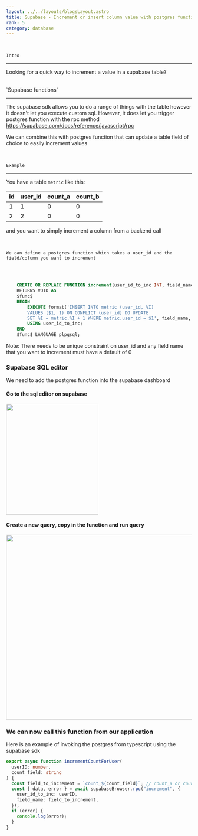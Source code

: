 ```yaml
---
layout: ../../layouts/blogsLayout.astro
title: Supabase - Increment or insert column value with postgres functions
rank: 5
category: database
---
```


<br />

`Intro`

---

Looking for a quick way to increment a value in a supabase table?

<br />
`Supabase functions`

---

The supabase sdk allows you to do a range of things with the table however it doesn't let you execute custom sql. However, it does let you trigger postgres function with the rpc method https://supabase.com/docs/reference/javascript/rpc

We can combine this with postgres function that can update a table field of choice to easily increment values

<br />

`Example`

---

You have a table `metric` like this:

| id  | user_id | count_a | count_b |
| --- | ------- | ------- | ------- |
| 1   | 1       | 0       | 0       |
| 2   | 2       | 0       | 0       |

and you want to simply increment a column from a backend call

<br />

`We can define a postgres function which takes a user_id and the field/column you want to increment`

<br />

```sql

    CREATE OR REPLACE FUNCTION increment(user_id_to_inc INT, field_name TEXT)
    RETURNS VOID AS
    $func$
    BEGIN
        EXECUTE format('INSERT INTO metric (user_id, %I)
        VALUES ($1, 1) ON CONFLICT (user_id) DO UPDATE
        SET %I = metric.%I + 1 WHERE metric.user_id = $1', field_name, field_name, field_name, field_name)
        USING user_id_to_inc;
    END
    $func$ LANGUAGE plpgsql;


```

Note: There needs to be unique constraint on user_id and any field name that you want to increment must have a default of 0

### Supabase SQL editor

We need to add the postgres function into the supabase dashboard

#### Go to the sql editor on supabase

<img src="/media/supabase_1.png" alt="" width="250" height="300" />

#### Create a new query, copy in the function and run query

<img src="/media/supabase_2.png" alt="" width="600" height="500" />

### We can now call this function from our application

Here is an example of invoking the postgres from typescript using the supabase sdk

```typescript
export async function incrementCountForUser(
  userID: number,
  count_field: string
) {
  const field_to_increment = `count_${count_field}`; // count_a or count_b
  const { data, error } = await supabaseBrowser.rpc("increment", {
    user_id_to_inc: userID,
    field_name: field_to_increment,
  });
  if (error) {
    console.log(error);
  }
}
```
